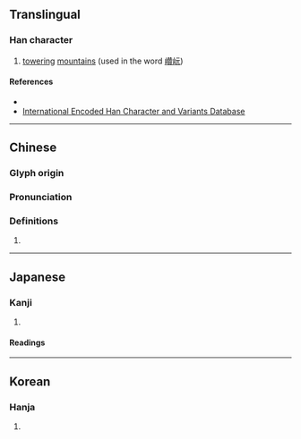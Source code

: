 {{character info/new}}
==Translingual==

===Han character===
{{Han char|rn=46|rad=山|as=04|sn=7|four=21711|canj=UMMU|ids=⿰山元}}

# [[tower]]ing [[mountain]]s (used in the word [[巑岏]])

====References====
* {{Han ref|kx=0308.230|dkj=07935|dj=0608.040|hdz=10762.090|uh=5C8F|ud=23695|bh=CAC1|bd=51905}}
* [http://chardb.iis.sinica.edu.tw/char/u+5C8F International Encoded Han Character and Variants Database]

----

==Chinese==
{{zh-forms}}

===Glyph origin===
{{Han etym}}

===Pronunciation===
{{zh-pron
|m=wán
|c=jyun4
|mc=y
|oc=y
|cat=
}}

===Definitions===
{{zh-hanzi}}

# {{rfdef|zh}}

----

==Japanese==

===Kanji===
{{ja-kanji|grade=|rs=山04}}

# {{defn|lang=ja|sort=山04}}

====Readings====
{{ja-readings
|goon=がん<ぐわん
|kanon=がん<ぐわん
|kun=けわ-し.い<けは-し.い, たか-い
}}

----

==Korean==

===Hanja===
{{ko-hanja|hangeul=완|rv=wan|mr=wan}}

# {{defn|lang=ko|sort=山04}}